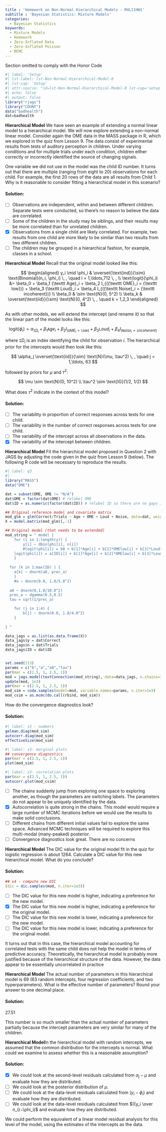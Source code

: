 ```yaml
---
title : 'Homework on Non-Normal Hierarchical Models - M4L11HW1'
subtitle : 'Bayesian Statistics: Mixture Models'
categories:
  - Bayesian Statistics
keywords:
  - Mixture Models
  - Homework
  - Zero-Inflated Data
  - Zero-Inflated Poisson
  - MCMC
---
```


::::: {.content-visible unless-profile="HC"}

::: {.callout-caution}
Section omitted to comply with the Honor Code
:::

:::::

::::: {.content-hidden unless-profile="HC"} 



\index{dataset, bad health}


```r
#| label: 'Setup'
#| lst-label: lst-Non-Normal-Hierarchical-Model-0
#| lst-cap: 'Setup'
#| attr-source: "id=lst-Non-Normal-Hierarchical-Model-0 lst-cap='setup'"
#| echo: false
#| output: false
library("rjags")
library("COUNT")
data("badhealth")
dat=badhealth
```

::: {#exr-Non-Normal-Hierarchical-Model-1}
[**Hierarchical Model**]{.column-margin} We have seen an example of extending a normal linear model to a hierarchical model. We will now explore extending a non-normal linear model. Consider again the OME data in the MASS package in R, which we explored in the quiz from Lesson 9. The data consist of experimental results from tests of auditory perception in children. Under varying conditions and for multiple trials under each condition, children either correctly or incorrectly identified the source of changing signals.

One variable we did not use in the model was the child ID number. It turns out that there are multiple (ranging from eight to 20) observations for each child. For example, the first 20 rows of the data are all results from Child 1. Why is it reasonable to consider fitting a hierarchical model in this scenario?
:::

::: {.solution .callout-tip collapse="true"}
#### Solution:

-   [ ] Observations are independent, within and between different children. Separate tests were conducted, so there's no reason to believe the data are correlated.
-   [ ] Some of the children in the study may be siblings, and their results may be more correlated than for unrelated children.
-   [x] Observations from a single child are likely correlated. For example, two results from one child are more likely to be similar than two results from two different children.
-   [ ] The children may be grouped in a hierarchical fashion, for example, classes in a school.
:::

::: {#exr-Non-Normal-Hierarchical-Model-2}
[**Hierarchical Model**]{.column-margin} Recall that the original model looked like this:

$$
\begin{aligned}
y_i \mid \phi_i  & \overset{\text{ind}}{\sim} \text{Binomial}(n_i, \phi_i) \, , \quad i = 1,\ldots,712 \, , 
\\ \text{logit}(\phi_i) &= \beta_0 + \beta_1 {\texttt Age}_i + \beta_2 I_{({\texttt OME}_i = {\texttt low})} + \beta_3 {\texttt Loud}_i + \beta_4 I_{({\texttt Noise}_i = {\texttt incoherent})} 
\\ \beta_0   & \sim \text{N}(0, 5^2) 
\\  \beta_k  & \overset{\text{iid}}{\sim} \text{N}(0, 4^2) \, , \quad k = 1,2,3
\end{aligned}
$$

As with other models, we will extend the intercept (and rename it) so that the linear part of the model looks like this:

$$
\text{logit}(\phi_i) = \alpha_{{\texttt ID}_i} + \beta_1 {\texttt Age}_i + \beta_2 I_{({\texttt OME}_i = {\texttt low})} + \beta_3 {\texttt Loud}_i + \beta_4 I_{({\texttt Noise}_i = {\texttt incoherent})}
$$

where ${\texttt ID}_i$ is an index identifying the child for observation $i.$ The hierarchical prior for the intercepts would then look like this:

$$
\alpha_j \overset{\text{iid}}{\sim} \text{N}(\mu, \tau^2) \, , \quad j = 1,\ldots, 63
$$ 

followed by priors for $\mu$ and $\tau^2$:

$$
\mu \sim \text{N}(0, 10^2) \\ \tau^2 \sim \text{IG}(1/2, 1/2)
$$

What does $\tau^2$ indicate in the context of this model?
:::

::: {.solution .callout-tip collapse="true"}
#### Solution:

-   [ ] The variability in proportion of correct responses across tests for one child.
-   [ ] The variability in the number of correct responses across tests for one child.
-   [ ] The variability of the intercept across all observations in the data.
-   [x] The variability of the intercept between children.
:::

::: {#exr-Non-Normal-Hierarchical-Model-3}

[**Hierarchical Model**]{.column-margin} Fit the hierarchical model proposed in Question 2 with JAGS by adjusting the code given in the quiz from Lesson 9 (below). The following R code will be necessary to reproduce the results.
\index{dataset, OME}


```r
#| label: q3
#| 
library("MASS")
data("OME")

dat = subset(OME, OME != "N/A")
dat$OME = factor(dat$OME) # relabel OME
dat$ID = as.numeric(factor(dat$ID)) # relabel ID so there are no gaps in numbers (they now go from 1 to 63)

## Original reference model and covariate matrix
mod_glm = glm(Correct/Trials ~ Age + OME + Loud + Noise, data=dat, weights=Trials, family="binomial")
X = model.matrix(mod_glm)[,-1]

## Original model (that needs to be extended)
mod_string = " model {
	for (i in 1:length(y)) {
		y[i] ~ dbin(phi[i], n[i])
		#logit(phi[i]) = b0 + b[1]*Age[i] + b[2]*OMElow[i] + b[3]*Loud[i] + b[4]*Noiseincoherent[i]
    logit(phi[i]) = a[ID[i]] + b[1]*Age[i] + b[2]*OMElow[i] + b[3]*Loud[i] + b[4]*Noiseincoherent[i]
	}
	
  for (k in 1:max(ID) ) {
    a[k] ~ dnorm(a0, prec_a)
	}
	#a ~ dnorm(0.0, 1.0/5.0^2)
  
  a0 ~ dnorm(0,1.0/10.0^2)
  prec_a ~ dgamma(0.5,0.5)
  tau = sqrt(1/prec_a)

	for (j in 1:4) {
		b[j] ~ dnorm(0.0, 1.0/4.0^2)
	}
	
} "

data_jags = as.list(as.data.frame(X))
data_jags$y = dat$Correct
data_jags$n = dat$Trials
data_jags$ID = dat$ID


set.seed(113)
params = c("b","a","a0","tau")
par(mar = c(2.5, 1, 2.5, 1))
mod = jags.model(textConnection(mod_string), data=data_jags, n.chains=3)
update(mod, 1e3)
par(mar = c(2.5, 1, 2.5, 1))
mod_sim = coda.samples(model=mod, variable.names=params, n.iter=1e3)
mod_csim = as.mcmc(do.call(rbind, mod_sim))
```

How do the convergence diagnostics look?
:::

::: {.solution .callout-tip collapse="true"}
#### Solution:

```r
#| label: s3 - numbers
gelman.diag(mod_sim)
autocorr.diag(mod_sim)
effectiveSize(mod_sim)
```

```r
#| label: s3- marginal plots
## convergence diagnostics
par(mar = c(2.5, 1, 2.5, 1))
plot(mod_sim)
```

```r
#| label: s3- correlation plots
par(mar = c(2.5, 1, 2.5, 1))
autocorr.plot(mod_csim)
```

-   [ ] The chains suddenly jump from exploring one space to exploring another, as though the parameters are switching labels. The parameters do not appear to be uniquely identified by the data.
-   [x] Autocorrelation is quite strong in the chains. This model would require a large number of MCMC iterations before we would use the results to make solid conclusions.
-   [ ] Different chains from different initial values fail to explore the same space. Advanced MCMC techniques will be required to explore this multi-modal (many-peaked) posterior.
-   [ ] Convergence diagnostics look great. There are no concerns
:::

::: {#exr-Non-Normal-Hierarchical-Model-4}
[**Hierarchical Model**]{.column-margin} The DIC value for the original model fit in the quiz for logistic regression is about 1264. Calculate a DIC value for this new hierarchical model. What do you conclude?
:::

::: {.solution .callout-tip collapse="true"}
#### Solution:

```r
## s4 - compute new DIC
(dic = dic.samples(mod, n.iter=1e3))
```

-   [ ] The DIC value for this new model is higher, indicating a preference for the new model.
-   [x] The DIC value for this new model is higher, indicating a preference for the original model.
-   [ ] The DIC value for this new model is lower, indicating a preference for the new model.
-   [ ] The DIC value for this new model is lower, indicating a preference for the original model.

It turns out that in this case, the hierarchical model accounting for correlated tests with the same child does not help the model in terms of predictive accuracy. Theoretically, the hierarchical model is probably more justified because of the hierarchical structure of the data. However, the data appear to be essentially uncorrelated in practice
:::

::: {#exr-Non-Normal-Hierarchical-Model-5}
[**Hierarchical Model**]{.column-margin} The actual number of parameters in this hierarchical model is 69 (63 random intercepts, four regression coefficients, and two hyperparameters). What is the effective number of parameters? Round your answer to one decimal place.
:::

::: {.solution .callout-tip collapse="true"}
#### Solution:

27.51

This number is so much smaller than the actual number of parameters partially because the intercept parameters are very similar for many of the children.
:::

::: {#exr-Non-Normal-Hierarchical-Model-6}
[**Hierarchical Model**]{.column-margin}In the hierarchical model with random intercepts, we assumed that the common distribution for the intercepts is normal. What could we examine to assess whether this is a reasonable assumption?
:::

::: {.solution .callout-tip collapse="true"}
#### Solution:

-   [x] We could look at the second-level residuals calculated from $\alpha_j − \mu$ and evaluate how they are distributed.
-   [ ] We could look at the posterior distribution of $\mu$.
-   [ ] We could look at the data-level residuals calculated from $(y_i−\phi_i)$ and evaluate how they are distributed.
-   [ ] We could look at the data-level residuals calculated from $({y_i \over n_i}−\phi_i)$ and evaluate how they are distributed.

We could perform the equivalent of a linear model residual analysis for this level of the model, using the estimates of the intercepts as the data.
:::

:::::

